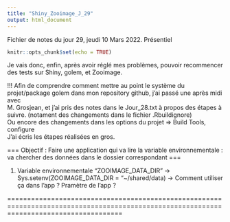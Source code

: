 ```yaml
---
title: "Shiny_Zooimage_J_29"
output: html_document
---
```


Fichier de notes du jour 29, jeudi 10 Mars 2022.    Présentiel

```r
knitr::opts_chunk$set(echo = TRUE)
```

Je vais donc, enfin, après avoir réglé mes problèmes, pouvoir recommencer des tests sur Shiny, golem, et Zooimage.


!!! Afin de comprendre comment mettre au point le système du projet/package golem dans mon repository github, j'ai passé une après midi avec \
M. Grosjean, et j'ai pris des notes dans le Jour_28.txt à propos des étapes à suivre. (notament des changements dans le fichier .Rbuildignore) \
Ou encore des changements dans les options du projet => Build Tools, configure \
J'ai écris les étapes réalisées en gros. \


=== Objectif : Faire une application qui va lire la variable environnementale : va chercher des données dans le dossier correspondant ===

 1) Variable environnementale "ZOOIMAGE_DATA_DIR"
    -> Sys.setenv(ZOOIMAGE_DATA_DIR = "~/shared/data)
    -> Comment utiliser ça dans l'app ? Pramètre de l'app ?


=========================================================================================================================================
